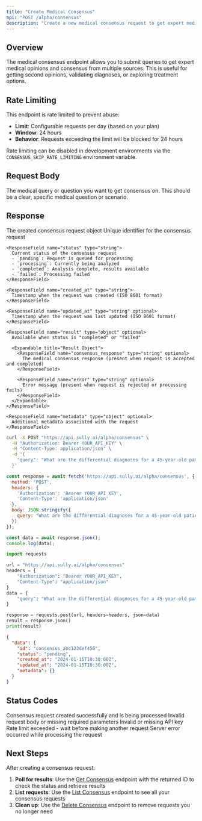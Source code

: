 ```yaml
---
title: "Create Medical Consensus"
api: "POST /alpha/consensus"
description: "Create a new medical consensus request to get expert medical opinions on a query."
---
```


## Overview

The medical consensus endpoint allows you to submit queries to get expert medical opinions and consensus from multiple sources. This is useful for getting second opinions, validating diagnoses, or exploring treatment options.

## Rate Limiting

This endpoint is rate limited to prevent abuse:
- **Limit**: Configurable requests per day (based on your plan)
- **Window**: 24 hours
- **Behavior**: Requests exceeding the limit will be blocked for 24 hours

Rate limiting can be disabled in development environments via the `CONSENSUS_SKIP_RATE_LIMITING` environment variable.

## Request Body

<ParamField body="query" type="string" required>
  The medical query or question you want to get consensus on. This should be a clear, specific medical question or scenario.
</ParamField>

## Response

<ResponseField name="data" type="object">
  The created consensus request object
  
  <Expandable title="Consensus Request Object">
    <ResponseField name="id" type="string">
      Unique identifier for the consensus request
    </ResponseField>
    
    <ResponseField name="status" type="string">
      Current status of the consensus request
      - `pending`: Request is queued for processing
      - `processing`: Currently being analyzed
      - `completed`: Analysis complete, results available
      - `failed`: Processing failed
    </ResponseField>
    
    <ResponseField name="created_at" type="string">
      Timestamp when the request was created (ISO 8601 format)
    </ResponseField>
    
    <ResponseField name="updated_at" type="string" optional>
      Timestamp when the request was last updated (ISO 8601 format)
    </ResponseField>
    
    <ResponseField name="result" type="object" optional>
      Available when status is "completed" or "failed"
      
      <Expandable title="Result Object">
        <ResponseField name="consensus_response" type="string" optional>
          The medical consensus response (present when request is accepted and completed)
        </ResponseField>
        
        <ResponseField name="error" type="string" optional>
          Error message (present when request is rejected or processing fails)
        </ResponseField>
      </Expandable>
    </ResponseField>
    
    <ResponseField name="metadata" type="object" optional>
      Additional metadata associated with the request
    </ResponseField>
  </Expandable>
</ResponseField>

<RequestExample>

```bash cURL
curl -X POST "https://api.sully.ai/alpha/consensus" \
  -H "Authorization: Bearer YOUR_API_KEY" \
  -H "Content-Type: application/json" \
  -d '{
    "query": "What are the differential diagnoses for a 45-year-old patient presenting with chest pain, shortness of breath, and elevated troponin levels?"
  }'
```

```javascript JavaScript
const response = await fetch('https://api.sully.ai/alpha/consensus', {
  method: 'POST',
  headers: {
    'Authorization': 'Bearer YOUR_API_KEY',
    'Content-Type': 'application/json'
  },
  body: JSON.stringify({
    query: "What are the differential diagnoses for a 45-year-old patient presenting with chest pain, shortness of breath, and elevated troponin levels?"
  })
});

const data = await response.json();
console.log(data);
```

```python Python
import requests

url = "https://api.sully.ai/alpha/consensus"
headers = {
    "Authorization": "Bearer YOUR_API_KEY",
    "Content-Type": "application/json"
}
data = {
    "query": "What are the differential diagnoses for a 45-year-old patient presenting with chest pain, shortness of breath, and elevated troponin levels?"
}

response = requests.post(url, headers=headers, json=data)
result = response.json()
print(result)
```

</RequestExample>

<ResponseExample>

```json 202 Created
{
  "data": {
    "id": "consensus_abc123def456",
    "status": "pending",
    "created_at": "2024-01-15T10:30:00Z",
    "updated_at": "2024-01-15T10:30:00Z",
    "metadata": {}
  }
}
```

</ResponseExample>

## Status Codes

<ResponseField name="202" type="Accepted">
  Consensus request created successfully and is being processed
</ResponseField>

<ResponseField name="400" type="Bad Request">
  Invalid request body or missing required parameters
</ResponseField>

<ResponseField name="401" type="Unauthorized">
  Invalid or missing API key
</ResponseField>

<ResponseField name="429" type="Too Many Requests">
  Rate limit exceeded - wait before making another request
</ResponseField>

<ResponseField name="500" type="Internal Server Error">
  Server error occurred while processing the request
</ResponseField>

## Next Steps

After creating a consensus request:

1. **Poll for results**: Use the [Get Consensus](/api-reference-alpha/consensus/get) endpoint with the returned ID to check the status and retrieve results
2. **List requests**: Use the [List Consensus](/api-reference-alpha/consensus/list) endpoint to see all your consensus requests
3. **Clean up**: Use the [Delete Consensus](/api-reference-alpha/consensus/delete) endpoint to remove requests you no longer need